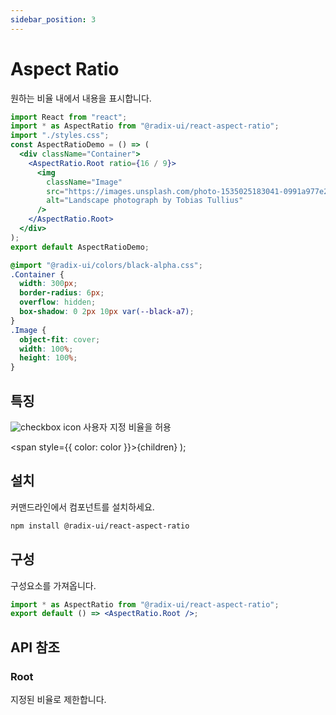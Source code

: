 ```yaml
---
sidebar_position: 3
---
```



# Aspect Ratio

원하는 비율 내에서 내용을 표시합니다.

<Tabs>
<TabItem value="js" label="index.js">

```jsx
import React from "react";
import * as AspectRatio from "@radix-ui/react-aspect-ratio";
import "./styles.css";
const AspectRatioDemo = () => (
  <div className="Container">
    <AspectRatio.Root ratio={16 / 9}>
      <img
        className="Image"
        src="https://images.unsplash.com/photo-1535025183041-0991a977e25b?w=300&dpr=2&q=80"
        alt="Landscape photograph by Tobias Tullius"
      />
    </AspectRatio.Root>
  </div>
);
export default AspectRatioDemo;
```

</TabItem>
<TabItem value="css" label="styles.css">

```css
@import "@radix-ui/colors/black-alpha.css";
.Container {
  width: 300px;
  border-radius: 6px;
  overflow: hidden;
  box-shadow: 0 2px 10px var(--black-a7);
}
.Image {
  object-fit: cover;
  width: 100%;
  height: 100%;
}
```

</TabItem>
</Tabs>

## 특징

![checkbox icon](../../static/img/checkboxicon.png) 사용자 지정 비율을 허용

  <span style={{ color: color }}>{children}</span>
);

## <Highlight color='#1C5AEC'>설치</Highlight>

커맨드라인에서 컴포넌트를 설치하세요.

```bash
npm install @radix-ui/react-aspect-ratio
```

## <Highlight color='#1C5AEC'>구성</Highlight>

구성요소를 가져옵니다.

```jsx
import * as AspectRatio from "@radix-ui/react-aspect-ratio";
export default () => <AspectRatio.Root />;
```

## <Highlight color='#1C5AEC'>API 참조</Highlight>

### <Highlight color='#1C5AEC'>Root</Highlight>

지정된 비율로 제한합니다.

<PropTable api={aspectRatioAPI} category="root" />
